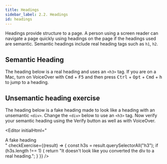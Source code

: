 ```yaml
---
title: Headings
sidebar_label: 2.2. Headings
id: headings
---
```



Headings provide structure to a page. A person using a screen reader can navigate a page quickly using headings on the page if the headings used are semantic. Semantic headings include real heading tags such as `h1`, `h2`.

## Semantic Heading

The heading below is a real heading and uses an `<h3>` tag. If you are on a Mac, turn on VoiceOver with <kbd>Cmd</kbd> + <kbd>F5</kbd> and then press <kbd>Ctrl</kbd> + <kbd>Opt</kbd> + <kbd>Cmd</kbd> + <kbd>h</kbd> to jump to a heading.

<Editor initialHtml="<h3>A real heading</h3>" />

## Unsemantic heading exercise

The heading below is a fake heading made to look like a heading with an unsemantic `<div>`. Change the `<div>` below to use an `<h3>` tag. Now verify your semantic heading using the Verify button as well as with VoiceOver.

<Editor
  initialHtml="<div class='fakeHeading'>A fake heading</div>"
  checkExercise={(result) => {
    const h3s = result.querySelectorAll("h3");
    if (h3s.length !== 1) {
      return "It doesn't look like you converted the div to a real heading.";
    }
  }}
/>
